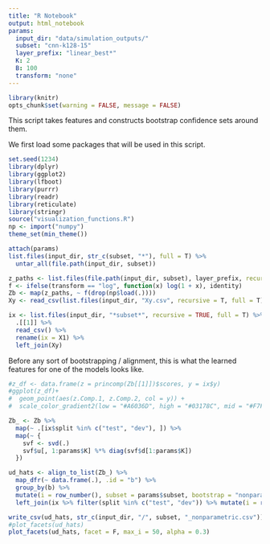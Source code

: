 ```yaml
---
title: "R Notebook"
output: html_notebook
params:
  input_dir: "data/simulation_outputs/"
  subset: "cnn-k128-15"
  layer_prefix: "linear_best*"
  K: 2
  B: 100
  transform: "none"
---
```


```r
library(knitr)
opts_chunk$set(warning = FALSE, message = FALSE)
```

This script takes features and constructs bootstrap confidence sets around them.

We first load some packages that will be used in this script.

```r
set.seed(1234)
library(dplyr)
library(ggplot2)
library(lfboot)
library(purrr)
library(readr)
library(reticulate)
library(stringr)
source("visualization_functions.R")
np <- import("numpy")
theme_set(min_theme())
```

```r
attach(params)
list.files(input_dir, str_c(subset, "*"), full = T) %>%
  untar_all(file.path(input_dir, subset))
```

```r
z_paths <- list.files(file.path(input_dir, subset), layer_prefix, recursive = T, full = T)
f <- ifelse(transform == "log", function(x) log(1 + x), identity)
Zb <- map(z_paths, ~ f(drop(np$load(.))))
Xy <- read_csv(list.files(input_dir, "Xy.csv", recursive = T, full = T)[1])
```

```r
ix <- list.files(input_dir, "*subset*", recursive = TRUE, full = T) %>%
  .[[1]] %>%
  read_csv() %>%
  rename(ix = X1) %>%
  left_join(Xy)
```

Before any sort of bootstrapping / alignment, this is what the learned features
for one of the models looks like.

```r
#z_df <- data.frame(z = princomp(Zb[[1]])$scores, y = ix$y)
#ggplot(z_df)+
#  geom_point(aes(z.Comp.1, z.Comp.2, col = y)) +
#  scale_color_gradient2(low = "#A6036D", high = "#03178C", mid = "#F7F7F7")
```

```r
Zb_ <- Zb %>%
  map(~ .[ix$split %in% c("test", "dev"), ]) %>%
  map(~ {
    svf <- svd(.) 
    svf$u[, 1:params$K] %*% diag(svf$d[1:params$K])
  })

ud_hats <- align_to_list(Zb_) %>%
  map_dfr(~ data.frame(.), .id = "b") %>%
  group_by(b) %>%
  mutate(i = row_number(), subset = params$subset, bootstrap = "nonparametric") %>%
  left_join(ix %>% filter(split %in% c("test", "dev")) %>% mutate(i = row_number()))
```

```r
write_csv(ud_hats, str_c(input_dir, "/", subset, "_nonparametric.csv"))
#plot_facets(ud_hats)
plot_facets(ud_hats, facet = F, max_i = 50, alpha = 0.3)
```
